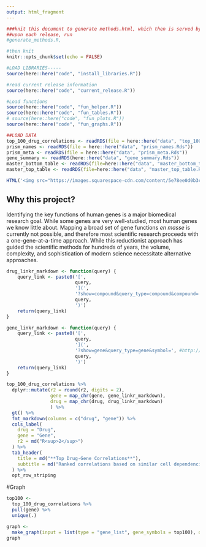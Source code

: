 ```yaml
---
output: html_fragment
---
```


```r
###knit this document to generate methods.html, which then is served by the Shiny app; html fragments only contain <body></body> content, and are designed to be served in other pages###
##upon each release, run 
#generate_methods.R, 

#then knit
knitr::opts_chunk$set(echo = FALSE)

#LOAD LIBRARIES-----
source(here::here("code", "install_libraries.R"))
```

```r
#read current release information 
source(here::here("code", "current_release.R"))

#Load functions
source(here::here("code", "fun_helper.R"))
source(here::here("code", "fun_tables.R"))
# source(here::here("code", "fun_plots.R"))
source(here::here("code", "fun_graphs.R"))

##LOAD DATA
top_100_drug_correlations <- readRDS(file = here::here("data", "top_100_drug_correlations.Rds"))
prism_names <- readRDS(file = here::here("data", "prism_names.Rds"))
prism_meta <- readRDS(file = here::here("data", "prism_meta.Rds"))
gene_summary <- readRDS(here::here("data", "gene_summary.Rds"))
master_bottom_table <- readRDS(file=here::here("data", "master_bottom_table.Rds"))
master_top_table <- readRDS(file=here::here("data", "master_top_table.Rds"))
```

```r
HTML('<img src="https://images.squarespace-cdn.com/content/5e78ee0d0b3c730b1f159d76/1585325648811-W5GCS4A3JRR6MAVSSXDW/prism_logo_tagline_bottom.png" width="100%">')
```

  
## Why this project?
Identifying the key functions of human genes is a major biomedical research goal. While some genes are very well-studied, most human genes we know little about. Mapping a broad set of gene functions *en masse* is currently not possible, and therefore most scientific research proceeds with a one-gene-at-a-time approach.  While this reductionist approach has guided the scientific methods for hundreds of years, the volume, complexity, and sophistication of modern science necessitate alternative approaches.  

```r
drug_linkr_markdown <- function(query) {
    query_link <- paste0('[', 
                         query, 
                         '](', 
                         '?show=compound&query_type=compound&compound=', #http://www.datadrivenhypothesis.com/
                         query,
                         ')')
    return(query_link)
}

gene_linkr_markdown <- function(query) {
    query_link <- paste0('[', 
                         query, 
                         '](', 
                         '?show=gene&query_type=gene&symbol=', #http://www.datadrivenhypothesis.com/
                         query,
                         ')')
    return(query_link)
}

top_100_drug_correlations %>% 
  dplyr::mutate(r2 = round(r2, digits = 2), 
                gene = map_chr(gene, gene_linkr_markdown),
                drug = map_chr(drug, drug_linkr_markdown)
                ) %>% 
  gt() %>% 
  fmt_markdown(columns = c("drug", "gene")) %>% 
  cols_label(
    drug = "Drug",
    gene = "Gene",
    r2 = md("R<sup>2</sup>")
  ) %>% 
  tab_header(
    title = md("**Top Drug-Gene Correlations**"),
    subtitle = md("Ranked correlations based on similar cell dependencies")
  ) %>% 
  opt_row_striping
```

#Graph
```r
top100 <-
  top_100_drug_correlations %>% 
  pull(gene) %>% 
  unique(.)

graph <- 
  make_graph(input = list(type = "gene_list", gene_symbols = top100), deg = 3, corrType = "Positive")
graph
```

